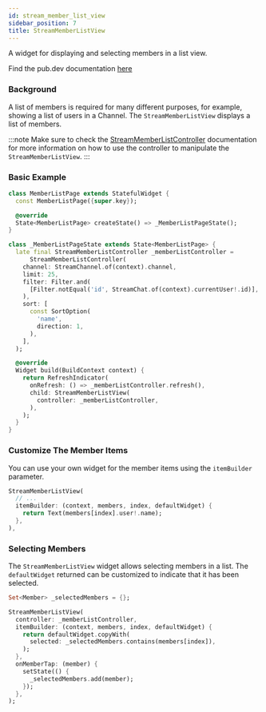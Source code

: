 ```yaml
---
id: stream_member_list_view
sidebar_position: 7
title: StreamMemberListView
---
```


A widget for displaying and selecting members in a list view.

Find the pub.dev documentation [here](https://pub.dev/documentation/stream_chat_flutter/latest/stream_chat_flutter/StreamMemberListView-class.html)

### Background

A list of members is required for many different purposes, for example, showing a list of users in a Channel. The `StreamMemberListView` displays a list of members.

:::note
Make sure to check the [StreamMemberListController](../../04-stream_chat_flutter_core/stream_member_list_controller.mdx) documentation for more information on how to use the controller to manipulate the `StreamMemberListView`.
:::

### Basic Example

```dart
class MemberListPage extends StatefulWidget {
  const MemberListPage({super.key});

  @override
  State<MemberListPage> createState() => _MemberListPageState();
}

class _MemberListPageState extends State<MemberListPage> {
  late final StreamMemberListController _memberListController =
      StreamMemberListController(
    channel: StreamChannel.of(context).channel,
    limit: 25,
    filter: Filter.and(
      [Filter.notEqual('id', StreamChat.of(context).currentUser!.id)],
    ),
    sort: [
      const SortOption(
        'name',
        direction: 1,
      ),
    ],
  );

  @override
  Widget build(BuildContext context) {
    return RefreshIndicator(
      onRefresh: () => _memberListController.refresh(),
      child: StreamMemberListView(
        controller: _memberListController,
      ),
    );
  }
}
```

### Customize The Member Items

You can use your own widget for the member items using the `itemBuilder` parameter.

```dart
StreamMemberListView(
  // ...
  itemBuilder: (context, members, index, defaultWidget) {
    return Text(members[index].user!.name);
  },
),
```

### Selecting Members

The `StreamMemberListView` widget allows selecting members in a list. The `defaultWidget` returned can be customized to indicate that it has been selected.

```dart
Set<Member> _selectedMembers = {};

StreamMemberListView(
  controller: _memberListController,
  itemBuilder: (context, members, index, defaultWidget) {
    return defaultWidget.copyWith(
      selected: _selectedMembers.contains(members[index]),
    );
  },
  onMemberTap: (member) {
    setState(() {
      _selectedMembers.add(member);
    });
  },
);
```

